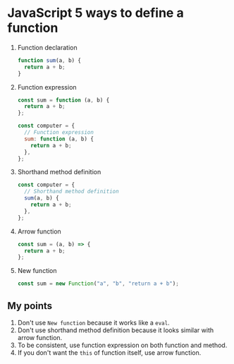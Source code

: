 # JavaScript 5 ways to define a function

1. Function declaration

   ```jsx
   function sum(a, b) {
     return a + b;
   }
   ```

2. Function expression

   ```jsx
   const sum = function (a, b) {
     return a + b;
   };
   ```

   ```jsx
   const computer = {
     // Function expression
     sum: function (a, b) {
       return a + b;
     },
   };
   ```

3. Shorthand method definition

   ```jsx
   const computer = {
     // Shorthand method definition
     sum(a, b) {
       return a + b;
     },
   };
   ```

4. Arrow function

   ```jsx
   const sum = (a, b) => {
     return a + b;
   };
   ```

5. New function

   ```jsx
   const sum = new Function("a", "b", "return a + b");
   ```

## My points

1. Don't use `New function` because it works like a `eval`.
2. Don't use shorthand method definition because it looks similar with arrow function.
3. To be consistent, use function expression on both function and method.
4. If you don't want the `this` of function itself, use arrow function.
